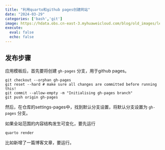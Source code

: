```yaml
---
title: "利用quarto和github pages创建网站"
date: "2024-03-29"
categories: ['bash','git']
image: https://hdata.obs.cn-east-3.myhuaweicloud.com/blog/old_images/leeland.jpg
execute:
  eval: false
  echo: false
---
```



## 发布步骤

应用模板后，首先要将创建 `gh-pages` 分支，用于github pages。

```shell
git checkout --orphan gh-pages
git reset --hard # make sure all changes are committed before running this!
git commit --allow-empty -m "Initialising gh-pages branch"
git push origin gh-pages
```


然后，在仓库的settings-pages中，找到默认分支设置，将默认分支设置为 `gh-pages` 分支。


如果全站范围的内容结构发生可变化，要先运行
```shell
quarto render
```

比如新增了一篇博客文章，要运行。